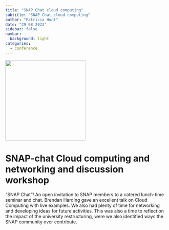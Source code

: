 ```yaml
---
title: "SNAP Chat cloud computing"
subtitle: "SNAP Chat cloud computing"
author: "Patricia Hunt"
date: "29 08 2023"
sidebar: false
navbar:
  background: light
categories: 
  - conference
---
```

<style>
.quarto-title-block .quarto-title-banner {
  background-image: url(../../images/small_logo.png);
  border-bottom: solid 10px #FFFFFF;
  margin-top: -40px;
  color: white;
}
</style>

![](talk_title.png){height=250 fig-align="center"}

<h1>SNAP-chat Cloud computing and networking and discussion workshop</h1>

“SNAP Chat”! An open invitation to SNAP members to a catered lunch-time seminar and chat.  Brendan Harding gave an excellent talk on Cloud Computing with live examples.  We also had plenty of time for networking and developing ideas for future activities.   This was also a time to reflect on the impact of the university restructuring, were we also identified ways the SNAP community over contribute.

